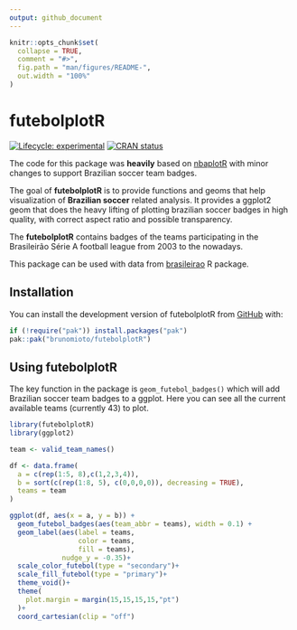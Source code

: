 ```yaml
---
output: github_document
---
```


<!-- README.md is generated from README.Rmd. Please edit that file -->

```r
knitr::opts_chunk$set(
  collapse = TRUE,
  comment = "#>",
  fig.path = "man/figures/README-",
  out.width = "100%"
)
```

# futebolplotR 

<!-- badges: start -->
[![Lifecycle: experimental](https://img.shields.io/badge/lifecycle-experimental-orange.svg)](https://lifecycle.r-lib.org/articles/stages.html#experimental)
[![CRAN status](https://www.r-pkg.org/badges/version/futebolplotR)](https://CRAN.R-project.org/package=futebolplotR)

<!-- badges: end -->

The code for this package was **heavily** based on [nbaplotR](https://mrcaseb.github.io/nbaplotR/) with minor changes to support Brazilian soccer team badges.

The goal of **futebolplotR** is to provide functions and geoms that help visualization of **Brazilian soccer** related analysis. It provides a ggplot2 geom that does the heavy lifting of plotting brazilian soccer badges in high quality, with correct aspect ratio and possible transparency.

The **futebolplotR** contains badges of the teams participating in the Brasileirão Série A football league from 2003 to the nowadays.

This package can be used with data from [brasileirao](https://github.com/williamorim/brasileirao) R package.

## Installation


You can install the development version of futebolplotR from [GitHub](https://github.com/brunomioto/futebolplotR/) with:

``` r
if (!require("pak")) install.packages("pak")
pak::pak("brunomioto/futebolplotR")
```

## Using futebolplotR

The key function in the package is `geom_futebol_badges()` which will add Brazilian soccer team badges to a ggplot. Here you can see all the current available teams (currently 43) to plot.

```r
library(futebolplotR)
library(ggplot2)

team <- valid_team_names()

df <- data.frame(
  a = c(rep(1:5, 8),c(1,2,3,4)),
  b = sort(c(rep(1:8, 5), c(0,0,0,0)), decreasing = TRUE),
  teams = team
)

ggplot(df, aes(x = a, y = b)) +
  geom_futebol_badges(aes(team_abbr = teams), width = 0.1) +
  geom_label(aes(label = teams,
                 color = teams,
                 fill = teams), 
             nudge_y = -0.35)+
  scale_color_futebol(type = "secondary")+
  scale_fill_futebol(type = "primary")+
  theme_void()+
  theme(
    plot.margin = margin(15,15,15,15,"pt")
  )+
  coord_cartesian(clip = "off")
```

